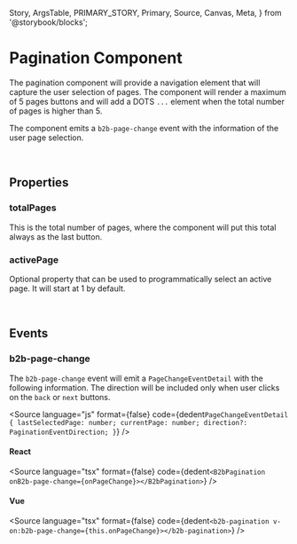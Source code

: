   Story,
  ArgsTable,
  PRIMARY_STORY,
  Primary,
  Source,
  Canvas,
  Meta,
} from '@storybook/blocks';



<Meta of={PaginationStories} />

# Pagination Component

<Canvas columns={3} withSource="open" withToolbar={false}>
  <Story id="components-interaction-pagination--story-010-pagination" />
</Canvas>

The pagination component will provide a navigation element that will capture the user selection of pages.
The component will render a maximum of 5 pages buttons and will add a DOTS `...` element when the total number of
pages is higher than 5.

The component emits a `b2b-page-change` event with the information of the user page selection.

<br />

## Properties

### totalPages

This is the total number of pages, where the component will put this total always as the last button.

### activePage

Optional property that can be used to programmatically select an active page. It will start at 1 by default.

<br />

## Events

### b2b-page-change

The `b2b-page-change` event will emit a `PageChangeEventDetail` with the following information. The direction will be
included only when user clicks on the `back` or `next` buttons.

<Source
  language="js"
  format={false}
  code={dedent`
    PageChangeEventDetail {
  lastSelectedPage: number;
  currentPage: number;
  direction?: PaginationEventDirection;
}
  `}
/>

#### React

<Source
  language="tsx"
  format={false}
  code={dedent`
    <B2bPagination onB2b-page-change={onPageChange}></B2bPagination>
  `}
/>

#### Vue

<Source
  language="tsx"
  format={false}
  code={dedent`
    <b2b-pagination v-on:b2b-page-change={this.onPageChange}></b2b-pagination>
  `}
/>
